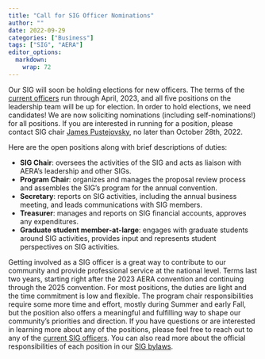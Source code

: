 ```yaml
---
title: "Call for SIG Officer Nominations"
author: ""
date: 2022-09-29
categories: ["Business"]
tags: ["SIG", "AERA"]
editor_options: 
  markdown: 
    wrap: 72
---
```


Our SIG will soon be holding elections for new officers. The terms of the [current officers](/leadership/) run through April, 2023, and all five positions on the leadership team will be up for election. In order to hold elections, we need candidates! We are now soliciting nominations (including self-nominations!) for all positions. If you are interested in running for a position, please contact SIG chair [James Pustejovsky](mailto:pustejovsky@wisc.edu), no later than October 28th, 2022. 

Here are the open positions along with brief descriptions of duties:

-	__SIG Chair__: oversees the activities of the SIG and acts as liaison with AERA's leadership and other SIGs.
-	__Program Chair__: organizes and manages the proposal review process and assembles the SIG's program for the annual convention.
-	__Secretary__: reports on SIG activities, including the annual business meeting, and leads communications with SIG members.
-	__Treasurer__: manages and reports on SIG financial accounts, approves any expenditures. 
-	__Graduate student member-at-large__: engages with graduate students around SIG activities, provides input and represents student perspectives on SIG activities. 

Getting involved as a SIG officer is a great way to contribute to our community and provide professional service at the national level. Terms last two years, starting right after the 2023 AERA convention and continuing through the 2025 convention. For most positions, the duties are light and the time commitment is low and flexible. The program chair responsibilities require some more time and effort, mostly during Summer and early Fall, but the position also offers a meaningful and fulfilling way to shape our community's priorities and direction. If you have questions or are interested in learning more about any of the positions, please feel free to reach out to any of the [current SIG officers](/leadership/). You can also read more about the official responsibilities of each position in our [SIG bylaws](/about/srma_bylaws.pdf).
